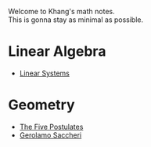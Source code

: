 Welcome to Khang's math notes.  
This is gonna stay as minimal as possible.

# Linear Algebra

* [Linear Systems](/la/linear-systems)

# Geometry

* [The Five Postulates](/gm/postulates)
* [Gerolamo Saccheri](/gm/gerolamo-saccheri)
